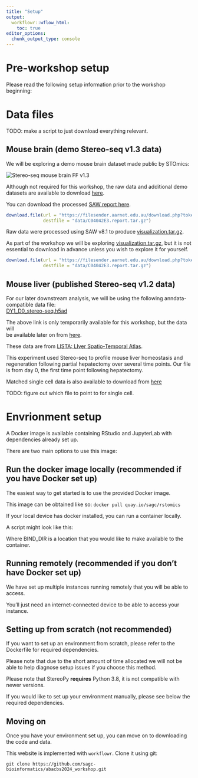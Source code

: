 ```yaml
---
title: "Setup"
output:
  workflowr::wflow_html:
    toc: true
editor_options:
  chunk_output_type: console
---
```


# Pre-workshop setup

Please read the following setup information prior to the workshop beginning:

# Data files

TODO: make a script to just download everything relevant.


## Mouse brain (demo Stereo-seq v1.3 data)

We will be exploring a demo mouse brain dataset made public by STOmics:

![](assets/mmbrain.png "Stereo-seq mouse brain FF v1.3")

Although not required for this workshop, the raw data and additional demo 
datasets are available to download [here](https://en.stomics.tech/resources/demo-data/list.html).

You can download the processed [SAW report here](https://filesender.aarnet.edu.au/download.php?token=a66ee3d9-c207-4f1d-8ce1-6f7045a6a67b&files_ids=23488227).


```r
download.file(url = "https://filesender.aarnet.edu.au/download.php?token=a66ee3d9-c207-4f1d-8ce1-6f7045a6a67b&files_ids=23488227", 
              destfile = "data/C04042E3.report.tar.gz")
```

Raw data were processed using SAW v8.1 to produce [visualization.tar.gz](https://filesender.aarnet.edu.au/download.php?token=a66ee3d9-c207-4f1d-8ce1-6f7045a6a67b&files_ids=23488224).

As part of the workshop we will be exploring [visualization.tar.gz](https://filesender.aarnet.edu.au/download.php?token=a66ee3d9-c207-4f1d-8ce1-6f7045a6a67b&files_ids=23488224), but it is not essential
to download in advance unless you wish to explore it for yourself.


```r
download.file(url = "https://filesender.aarnet.edu.au/download.php?token=a66ee3d9-c207-4f1d-8ce1-6f7045a6a67b&files_ids=23488227", 
              destfile = "data/C04042E3.report.tar.gz")
```


## Mouse liver (published Stereo-seq v1.2 data)

For our later downstream analysis, we will be using the following 
anndata-compatible data file:  
[DY1_D0_stereo-seq.h5ad](https://filesender.aarnet.edu.au/download.php?token=1beae7a9-436e-4915-9e01-4f24360140aa&files_ids=23496582)

The above link is only temporarily available for this workshop, but the data will  
be available later on from [here]( https://ftp.cngb.org/pub/SciRAID/stomics/STDS0000059/Stereo-seq/DY1_D0_stereo-seq.h5ad).

These data are from [LISTA: LIver Spatio-Temporal Atlas](https://db.cngb.org/stomics/lista/).

This experiment used Stereo-seq to profile mouse liver homeostasis and 
regeneration following partial hepatectomy over several time points. Our file is
from day 0, the first time point following hepatectomy. 

Matched single cell data is also available to download from [here]()

TODO: figure out which file to point to for single cell.

# Envrionment setup


A Docker image is available containing RStudio and JupyterLab with dependencies 
already set up.

There are two main options to use this image:

## Run the docker image locally (recommended if you have Docker set up)

The easiest way to get started is to use the provided Docker image.

This image can be obtained like so: `docker pull quay.io/sagc/rstomics`

If your local device has docker installed, you can run a container locally.

A script might look like this:

Where BIND_DIR is a location that you would like to make available to the container.


## Running remotely (recommended if you don't have Docker set up)


We have set up multiple instances running remotely that you will be able to access.

You'll just need an internet-connected device to be able to access your instance.

## Setting up from scratch (not recommended)

If you want to set up an environment from scratch, please refer to the Dockerfile
for required dependencies.

Please note that due to the short amount of time allocated we will not be able to 
help diagnose setup issues if you choose this method.

Please note that StereoPy **requires** Python 3.8, it is not compatible with newer versions.

If you would like to set up your environment manually, please see below the
required dependencies.

## Moving on

Once you have your environment set up, you can move on to downloading the code
and data.

This website is implemented with `workflowr`. Clone it using git:

`git clone https://github.com/sagc-bioinformatics/abacbs2024_workshop.git`
